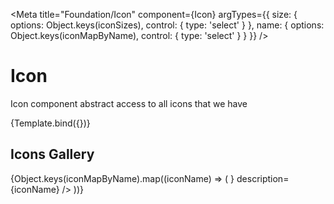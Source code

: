 

<Meta
  title="Foundation/Icon"
  component={Icon}
  argTypes={{
    size: {
      options: Object.keys(iconSizes),
      control: { type: 'select' }
    },
    name: {
      options: Object.keys(iconMapByName),
      control: { type: 'select' }
    }
  }}
/>

# Icon

Icon component abstract access to all icons that we have

<ArgsTable story="Icon Component" />

<Canvas>
  <Story
    name="Icon Component"
    args={Icon.defaultProps}
  >
    {Template.bind({})}
  </Story>
</Canvas>

## Icons Gallery
<IconGallery>
  {Object.keys(iconMapByName).map((iconName) => (
    <IconGallery.Item
      key={`iconGallery__${iconName}`}
      icon={<Icon name={iconName} size="sm" />}
      description={iconName}
    />
  ))}
</IconGallery>
  
